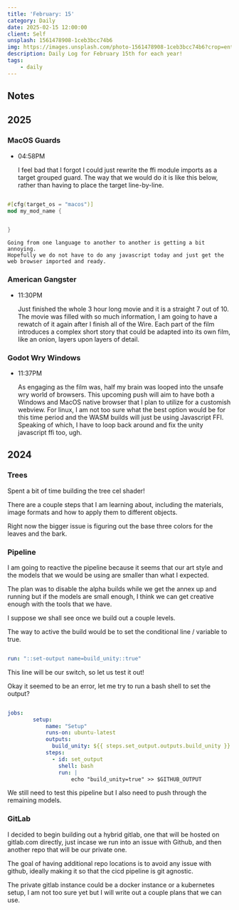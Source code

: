 ```yaml
---
title: 'February: 15'
category: Daily
date: 2025-02-15 12:00:00
client: Self
unsplash: 1561478908-1ceb3bcc74b6
img: https://images.unsplash.com/photo-1561478908-1ceb3bcc74b6?crop=entropy&cs=srgb&fm=jpg&ixid=MnwzNjM5Nzd8MHwxfHJhbmRvbXx8fHx8fHx8fDE2ODE3NDg2ODY&ixlib=rb-4.0.3&q=85
description: Daily Log for February 15th for each year!
tags:
    - daily
---
```


## Notes

## 2025

### MacOS Guards

-   04:58PM

    I feel bad that I forgot I could just rewrite the ffi module imports as a target grouped guard.
    The way that we would do it is like this below, rather than having to place the target line-by-line.

```rust

#[cfg(target_os = "macos")]
mod my_mod_name {


}

```
    Going from one language to another to another is getting a bit annoying.
    Hopefully we do not have to do any javascript today and just get the web browser imported and ready.

### American Gangster

-   11:30PM

    Just finished the whole 3 hour long movie and it is a straight 7 out of 10.
    The movie was filled with so much information, I am going to have a rewatch of it again after I finish all of the Wire.
    Each part of the film introduces a complex short story that could be adapted into its own film, like an onion, layers upon layers of detail.

### Godot Wry Windows

-   11:37PM

    As engaging as the film was, half my brain was looped into the unsafe wry world of browsers.
    This upcoming push will aim to have both a Windows and MacOS native browser that I plan to utilize for a customish webview.
    For linux, I am not too sure what the best option would be for this time period and the WASM builds will just be using Javascript FFI.
    Speaking of which, I have to loop back around and fix the unity javascript ffi too, ugh. 

## 2024

### Trees

Spent a bit of time building the tree cel shader!

There are a couple steps that I am learning about, including the materials, image formats and how to apply them to different objects.

Right now the bigger issue is figuring out the base three colors for the leaves and the bark.

### Pipeline

I am going to reactive the pipeline because it seems that our art style and the models that we would be using are smaller than what I expected.

The plan was to disable the alpha builds while we get the annex up and running but if the models are small enough, I think we can get creative enough with the tools that we have.

I suppose we shall see once we build out a couple levels.

The way to active the build would be to set the conditional line / variable to true.

```yaml

run: "::set-output name=build_unity::true"

```

This line will be our switch, so let us test it out!

Okay it seemed to be an error, let me try to run a bash shell to set the output?

```yaml

jobs:
        setup:
            name: "Setup"
            runs-on: ubuntu-latest
            outputs:
              build_unity: ${{ steps.set_output.outputs.build_unity }}
            steps:
              - id: set_output
                shell: bash
                run: |
                    echo "build_unity=true" >> $GITHUB_OUTPUT

```

We still need to test this pipeline but I also need to push through the remaining models.

### GitLab

I decided to begin building out a hybrid gitlab, one that will be hosted on gitlab.com directly, just incase we run into an issue with Github, and then another repo that will be our private one.

The goal of having additional repo locations is to avoid any issue with github, ideally making it so that the cicd pipeline is git agnostic.

The private gitlab instance could be a docker instance or a kubernetes setup, I am not too sure yet but I will write out a couple plans that we can use.
